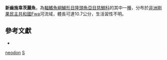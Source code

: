 {{Speciesbox
| taxon = Schwetzochromis neodon
| binomial_authority = [[Poll|Poll]], 1948
| status = LC
| status_system= IUCN3.1
| synonyms = *''Neopharynx neodon''<br /><small>Poll, 1948</small>
*''Haplochromis rheophilus''<br /><small>Poll, 1948</small>
}}
'''新齒施韋茨麗魚'''，為[[輻鰭魚綱|輻鰭魚綱]][[鱸形目|鱸形目]][[隆頭魚亞目|隆頭魚亞目]][[慈鯛科|慈鯛科]]的其中一[[種|種]]，分布於[[非洲|非洲]][[剛果民主共和國|剛果民主共和國]]Fwa河流域，體長可達10.7公分，生活習性不明。

== 參考文獻 ==
*{{FishBase_species|genus=Schwetzochromis|species=neodon|year=2013|month=5}}

{{鱸形目小作品}}
{{Taxonbar}}
[[Category:施韋茨麗魚屬|neodon]]
[[Category:1948年描述的鱼类|S]]